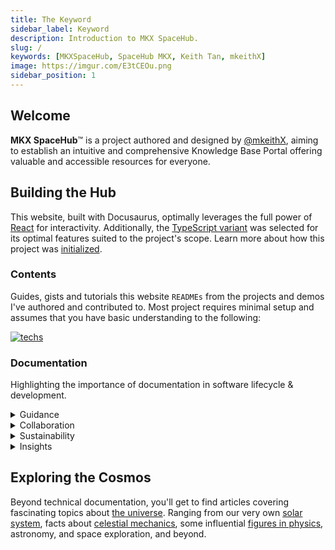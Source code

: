 ```yaml
---
title: The Keyword
sidebar_label: Keyword
description: Introduction to MKX SpaceHub.
slug: /
keywords: [MKXSpaceHub, SpaceHub MKX, Keith Tan, mkeithX]
image: https://imgur.com/E3tCEOu.png
sidebar_position: 1
---
```




## Welcome

**MKX SpaceHub**™ is a project authored and designed by [@mkeithX](./me), aiming to establish an intuitive and comprehensive Knowledge Base Portal offering valuable and accessible resources for everyone.



<!-- **MKX SpaceHub**™ is a simple documentation website where you can find project docs from [mkeithX](https://github.com/mkeithx) and [Kitiplex](https://kitiplex.github.io). Our goal is to enhance it further by transforming it into a comprehensive Knowledge Base Portal, offering valuable resources for everyone. Discover more about [the author](./me). -->

<!-- **MKX SpaceHub**™ is a simple, straight-forward documentation website where I showcase some of my work, projects, including gists, and personal interests. It also serves as a milestone towards mastering technical writing and front-end technologies such [**React**](https://react.dev/) and [**TypeScript**](https://www.typescriptlang.org/). -->

<!-- <details>
<summary>Effective documentation</summary>

Effective documentation is crucial in software development for promoting clarity, collaboration, and knowledge dissemination. It ensures the enduring viability of projects by reducing confusion, facilitating development, and mitigating error risks, making it an indispensable aspect of the software development lifecycle.

:::tip[Info]

Most articles are assisted by AI for enhanced clarity and accuracy.

:::

</details> -->


## Building the Hub

This website, built with Docusaurus, optimally leverages the full power of [React](https://react.dev/) for interactivity. Additionally, the  [TypeScript variant](https://docusaurus.io/docs/typescript-support#initialization) was selected for its optimal features suited to the project's scope. Learn more about how this project was [initialized](/docs/configuration). 


### Contents
Guides, gists and tutorials this website `READMEs` from the projects and demos I've authored and contributed to. Most project requires minimal setup and assumes that you have basic understanding to the following:

[![techs](https://skillicons.dev/icons?i=react,js,py,ts,vscode,md,html,css,anaconda&perline=12)](#guides-and-tutorials)


### Documentation

Highlighting the importance of documentation in software lifecycle & development.

<details>
<summary>Guidance</summary>

Effective documentation is indispensable in software development for numerous reasons. Primarily, it functions as a comprehensive guide, facilitating developers in comprehending the intricacies of the codebase, thereby easing the tasks of maintenance, troubleshooting, and software updates. Well-structured documentation expedites the onboarding process for new team members, enabling them to swiftly grasp the project's architecture and functionality.

</details>

<details>
<summary>Collaboration</summary>

Documentation fosters collaboration within development teams by establishing a common reference point. It cultivates a shared understanding of the project, its objectives, and the reasoning behind design choices, reducing misunderstandings and fostering efficient teamwork.

</details>

<details>
<summary>Sustainability</summary>

Crucially, documentation is a linchpin for the long-term sustainability of a software project. Serving as a valuable resource for future developers, it facilitates seamless transitions between team members and ensures continued development and support, even in the absence of original team members.

</details>

<details>
<summary>Insights</summary>

In the realm of quality assurance, thorough documentation proves invaluable in testing and debugging. It offers insights into anticipated behaviors, potential edge cases, and known issues, streamlining the identification and resolution of bugs and contributing to the overall stability and reliability of the software.

</details>


## Exploring the Cosmos 

Beyond technical documentation, you'll get to find articles covering fascinating topics about [the universe](../cosmos/). Ranging from our very own [solar system](../cosmos/solar-system/overview), facts about [celestial mechanics](../cosmos/astrophysics), some influential [figures in physics](../cosmos/legacy), astronomy, and space exploration, and beyond.

